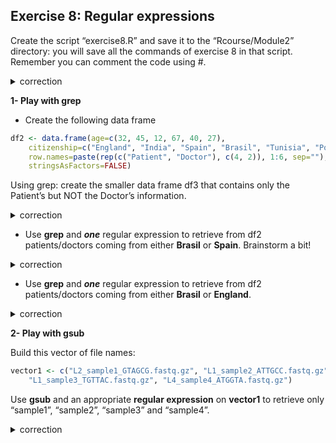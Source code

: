## Exercise 8: Regular expressions

Create the script "exercise8.R" and save it to the "Rcourse/Module2" directory: you will save all the commands of exercise 8 in that script.
<br>Remember you can comment the code using #.


<details>
<summary>
correction
</summary>

```r
getwd()
setwd("~/Rcourse/Module2")
```

</details>


**1- Play with grep**

* Create the following data frame

```r
df2 <- data.frame(age=c(32, 45, 12, 67, 40, 27), 
	citizenship=c("England", "India", "Spain", "Brasil", "Tunisia", "Poland"), 
	row.names=paste(rep(c("Patient", "Doctor"), c(4, 2)), 1:6, sep=""),
	stringsAsFactors=FALSE)

```

Using grep: create the smaller data frame df3 that contains only the Patient's but NOT the Doctor's information.

<details>
<summary>
correction
</summary>

```r
# Select row names
rownames(df2)
# Select only rownames that correspond to patients
grep("Patient", rownames(df2))
# Create data frame that contains only those rows
df3 <- df2[grep("Patient", rownames(df2)), ]
```

</details>

* Use **grep** and ***one*** regular expression to retrieve from df2 patients/doctors coming from either **Brasil** or **Spain**. Brainstorm a bit!

<details>
<summary>
correction
</summary>

```r
df2[grep("a[a-z]*i", df2$citizenship),]
```

</details>

* Use **grep** and ***one*** regular expression to retrieve from df2 patients/doctors coming from either **Brasil** or **England**.

<details>
<summary>
correction
</summary>

```r
df2[grep("[gi]l", df2$citizenship),]
```

</details>

**2- Play with gsub**

Build this vector of file names:

```r
vector1 <- c("L2_sample1_GTAGCG.fastq.gz", "L1_sample2_ATTGCC.fastq.gz", 
	"L1_sample3_TGTTAC.fastq.gz", "L4_sample4_ATGGTA.fastq.gz")
```

Use **gsub** and an appropriate **regular expression** on **vector1** to retrieve only "sample1", "sample2", "sample3" and "sample4".

<details>
<summary>
correction
</summary>

```r
# | is used as OR
gsub(pattern="L[124]{1}_|_[ATGC]{6}.fastq.gz", 
	replacement="", 
	x=vector1)
```

</details>
